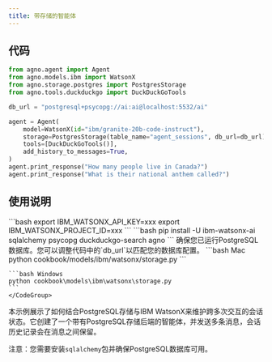 ```yaml
---
title: 带存储的智能体
---
```

## 代码

```python cookbook/models/ibm/watsonx/storage.py
from agno.agent import Agent
from agno.models.ibm import WatsonX
from agno.storage.postgres import PostgresStorage
from agno.tools.duckduckgo import DuckDuckGoTools

db_url = "postgresql+psycopg://ai:ai@localhost:5532/ai"

agent = Agent(
    model=WatsonX(id="ibm/granite-20b-code-instruct"),
    storage=PostgresStorage(table_name="agent_sessions", db_url=db_url),
    tools=[DuckDuckGoTools()],
    add_history_to_messages=True,
)
agent.print_response("How many people live in Canada?")
agent.print_response("What is their national anthem called?")
```

## 使用说明

<Steps>
  <Snippet file="create-venv-step.mdx" />

  <Step title="设置您的 API 密钥">
    ```bash
    export IBM_WATSONX_API_KEY=xxx
    export IBM_WATSONX_PROJECT_ID=xxx
    ```
  </Step>

  <Step title="安装库">
    ```bash
    pip install -U ibm-watsonx-ai sqlalchemy psycopg duckduckgo-search agno
    ```
  </Step>

  <Step title="设置 PostgreSQL">
    确保您已运行PostgreSQL数据库。您可以调整代码中的`db_url`以匹配您的数据库配置。
  </Step>

  <Step title="运行智能体">
    <CodeGroup>
    ```bash Mac
    python cookbook/models/ibm/watsonx/storage.py
    ```

    ```bash Windows
    python cookbook\models\ibm\watsonx\storage.py
    ```
    </CodeGroup>
  </Step>
</Steps>

本示例展示了如何结合PostgreSQL存储与IBM WatsonX来维护跨多次交互的会话状态。它创建了一个带有PostgreSQL存储后端的智能体，并发送多条消息，会话历史记录会在消息之间保留。

注意：您需要安装`sqlalchemy`包并确保PostgreSQL数据库可用。